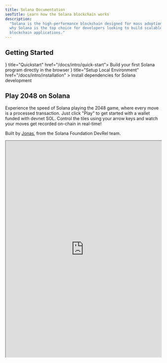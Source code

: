 ```yaml
---
title: Solana Documentation
seoTitle: Learn how the Solana blockchain works
description:
  "Solana is the high-performance blockchain designed for mass adoption. Learn
  why Solana is the top choice for developers looking to build scalable
  blockchain applications."
---
```



## Getting Started

<Cards>
  <Card icon={<Rocket />} title="Quickstart" href="/docs/intro/quick-start">
    Build your first Solana program directly in the browser
  </Card>
  <Card
    icon={<Download />}
    title="Setup Local Environment"
    href="/docs/intro/installation"
  >
    Install dependencies for Solana development
  </Card>
</Cards>

## Play 2048 on Solana

Experience the speed of Solana playing the 2048 game, where every move is a
processed transaction. Just click "Play" to get started with a wallet funded
with devnet SOL. Control the tiles using your arrow keys and watch your moves
get recorded on-chain in real-time!

Built by [Jonas](https://x.com/SolPlay_jonas), from the Solana Foundation DevRel
team.

<iframe
  src="https://solplay.de/solana-2048/"
  width="100%"
  height="700"
  style={{
    borderRadius: "12px",
    border: "2px solid rgba(0, 0, 0, 0.2)",
  }}
  scrolling="no"
/>

## Start Learning

Learn the key concepts specific to Solana development.

<Cards>
  <Card title="Accounts" href="/docs/core/accounts">
    How data is stored on Solana
  </Card>
  <Card title="Fees on Solana" href="/docs/core/fees">
    Various costs associated with using the network
  </Card>
  <Card title="Transactions" href="/docs/core/transactions">
    How to interact with the network
  </Card>
  <Card title="Programs" href="/docs/core/programs">
    Smart contracts on Solana
  </Card>
  <Card title="Programs Derived Address" href="/docs/core/pda">
    How to generate deterministic addresses
  </Card>
  <Card title="Cross Program Invocation" href="/docs/core/cpi">
    How to call one program from another
  </Card>
</Cards>

### Client Side Development

If you're developing on the client-side, Solana has community-contributed SDKs
to help developers interact with the Solana network in most popular languages :

| Language   | SDK                                                                                                                                       |
| ---------- | ----------------------------------------------------------------------------------------------------------------------------------------- |
| RUST       | [solana_sdk](https://docs.rs/solana-sdk/latest/solana_sdk/)                                                                               |
| Typescript | [@solana/web3.js](https://github.com/anza-xyz/solana-web3.js)                                                                             |
| Python     | [solders](https://github.com/kevinheavey/solders)                                                                                         |
| Java       | [sava](https://sava.software) or [solanaj](https://github.com/skynetcap/solanaj) or [solana4j](https://github.com/LMAX-Exchange/solana4j) |
| C++        | [solcpp](https://github.com/mschneider/solcpp)                                                                                            |
| Go         | [solana-go](https://github.com/gagliardetto/solana-go)                                                                                    |
| Kotlin     | [sol4k](https://github.com/sol4k/sol4k) or [solanaKT](https://github.com/metaplex-foundation/SolanaKT)                                    |
| Dart       | [solana](https://github.com/espresso-cash/espresso-cash-public/tree/master/packages/solana)                                               |
| C#         | [solnet](https://github.com/bmresearch/Solnet)                                                                                            |
| GdScript   | [godot](https://github.com/Virus-Axel/godot-solana-sdk/)                                                                                  |

## Running a validator

Explore what it takes to operate a Solana validator and help secure the network.

<Cards>
  <Card title="Validators" href="https://docs.anza.xyz/validator/anatomy">
    Individual nodes securing the Solana network
  </Card>
  <Card
    title="System Requirements"
    href="https://docs.anza.xyz/operations/requirements"
  >
    Recommended hardware requirements and expected SOL needed to operate a
    validator
  </Card>
  <Card
    title="Validator Setup"
    href="https://docs.anza.xyz/operations/setup-a-validator"
  >
    Setup a validator and get connected to a cluster for the first time
  </Card>
</Cards>

## Getting Support

Get help from the Solana community on
[Solana StackExchange](https://solana.stackexchange.com).
